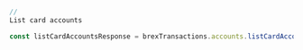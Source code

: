 ```typescript index.ts
// 
List card accounts

const listCardAccountsResponse = brexTransactions.accounts.listCardAccounts()
```